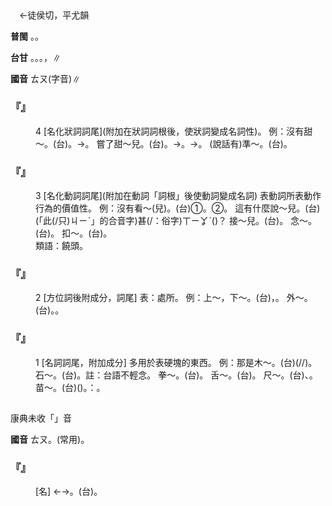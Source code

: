 
=={{ruby|頭|·ㄊㄡˊ}}==

　←徒侯切，平尤韻{{ruby|＝|ㄊㄡˊ}}

'''普閩''' {{ruby|(文)|ㄊㆦˊ}}。{{ruby|(白)|ㄊㄠˊ}}。

'''台甘''' {{ruby|(文)|ㄊㆦˊ}}。{{ruby|(語)|ㄊㄠˊ}}。{{ruby|(文)|ㄊㄧㄜˊ}}。{{ruby|(語)|ㄘㄠˋ}}，{{ruby|力|ㄌㄚㆵ ͘}}{{ruby|頭|ㄘㄠˋ}}∥

'''國音''' <rt>ㄊㄡ</rt>{{ruby|←|ㄊㄡˊ}}(字音)∥

    

==='''『{{ruby|頭|·ㄊㄡˊ}}』'''===
:4  [名化狀詞詞尾](附加在狀詞詞根後，使狀詞變成名詞性)。 例：沒有甜～。(台){{ruby|無|ㆠㄜˊ}}{{ruby|甜|ㄉㆪ}}{{ruby|頭|ㄊㄠˊ}}。→{{ruby|無|ㆠㄜˊ}}{{ruby|好|ㄏㄜˋ}}{{ruby|處|ㄘㄨ˪}}。 嘗了甜～兒。(台){{ruby|有|ㄨ˫}}{{ruby|食|ㄐㄧㄚㆷ ͘}}{{ruby|著|ㄉㄧㄜㆷ ͘}}{{ruby|甜|ㄉㆪ}}{{ruby|丌|ㆤ}}。→{{ruby|得|ㄉㄧㆵ}}{{ruby|著|ㄉㄧㄜㆷ ͘}}{{ruby|好|ㄏㄜˋ}}{{ruby|滋|ㄗㄨ}}{{ruby|味|ㆠㄧ˫}}。→{{ruby|好|ㄏㄜˋ}}{{ruby|處|ㄘㄨˋ}}。 (說話有)準～。(台){{ruby|準|ㄗㄨㄣˋ}}{{ruby|確|ㄎㄚㆶ}}{{ruby|性|ㄒㄧㄥ˪}}。
    

==='''『{{ruby|頭|·ㄊㄡˊ}}』'''===
:3  [名化動詞詞尾](附加在動詞「詞根」後使動詞變成名詞) 表動詞所表動作行為的價值性。 例：沒有看～(兒)。(台)①{{ruby|歹|ㄆㆮˋ}}{{ruby|/|ㄆㄞˋ}}{{ruby|看|ㄎㄨㆩ˪}}{{ruby|頭|ㄊㄠˊ}}。②{{ruby|看|ㄎㄨㆩ˪}}{{ruby|頭|ㄊㄠˊ}}{{ruby|<mark>&#xffcda;</mark>|ㆠㄞˋ}}。 這有什麼說～兒。(台){{ruby|<mark>&#xffacb;</mark>|ㄗㆤ}}(「此(/只)<rt>ㄐㄧˋ</rt>{{ruby|個|ㆤˊ}}」的合音字){{ruby|有|ㄨ˫}}甚(/{{ruby|啥|ㄒㄧㄚˋ}}：俗字)<rt>ㄒㄧㆩˋ</rt>{{ruby|/|ㄙㆩˋ}}{{ruby|/|ㄒㄧㄚˋ}}{{ruby|/|ㄒㄧㄚ˪}}{{ruby|物|ㄇㄧㆷ ͘}}{{ruby|/|ㄇㆭㆷ ͘}}{{ruby|通|ㄊㄤ}}{{ruby|講|ㄍㆲˋ}}({{ruby|丌|ㆤ}}{{ruby|價|ㄍㆤ˪}}{{ruby|值|ㄉㄚㆵ ͘}})？ 接～兒。(台){{ruby|接|ㄐㄧㄚㆴ}}{{ruby|頭|ㄊㄠˊ}}。 念～。(台){{ruby|想|ㄒㄧㆧ˫}}{{ruby|/|ㄒㄧㆫ˫}}{{ruby|法|ㄏㄨㄚㆵ}}。 扣～。(台){{ruby|賣|ㆠㄨㆤ˫}}{{ruby|/|ㆠㆤ˫}}{{ruby|物|ㄇㄧㆷ ͘}}{{ruby|/|ㄇㆭㆷ ͘}}{{ruby|減|ㄍㄧㆰˋ}}{{ruby|少|ㄐㄧㄜˋ}}{{ruby|丌|ㆤ}}{{ruby|錢|ㄐㆪˊ}}{{ruby|額|ㆣㄧㄚㆷ ͘}}。
:類語：饒頭。
:
    

==='''『{{ruby|頭|·ㄊㄡˊ}}』'''===
:2  [方位詞後附成分，詞尾] 表：處所。 例：上～，下～。(台){{ruby|頂|ㄉㄧㄥˋ}}{{ruby|頭|ㄊㄠˊ}}，{{ruby|下|ㆤ˫}}{{ruby|頭|ㄊㄠˊ}}。 外～。(台){{ruby|外|ㆣㄨㄚ˫}}{{ruby|口|ㄎㄠˋ}}。{{ruby|外|ㆣㄨㄚ˫}}{{ruby|面|ㆠㄧㄣ˫}}。
    

==='''『{{ruby|頭|·ㄊㄡˊ}}』'''===
:1  [名詞詞尾，附加成分] 多用於表硬塊的東西。 例：那是木～。(台){{ruby|彼|ㄏㆤ}}{{ruby|是|ㄒㄧ˫}}{{ruby|柴|ㄘㄚˊ}}{{ruby|箍|ㄎㆦ}}(/{{ruby|歸|ㄍㄨㄧ}}{{ruby|塊|ㄉㆤ˪}}{{ruby|丌|ㆤ}}{{ruby|柴|ㄘㄚˊ}}/{{ruby|木|ㆠㆦㆶ ͘}}{{ruby|材|ㄗㄞˊ}})。 石～。(台){{ruby|石|ㄐㄧㄜㆷ ͘}}{{ruby|頭|ㄊㄠˊ}}。註：台語不輕念。 拳～。(台){{ruby|拳|ㄍㄨㄣˊ}}{{ruby|頭|ㄊㄠˊ}}{{ruby|母|ㆠㄜˋ}}{{ruby|/|ㆠㄨˋ}}。 舌～。(台){{ruby|舌|ㄐㄧㆷ ͘}}。 尺～。(台){{ruby|尺|ㄑㄧㄜㆷ}}{{ruby|寸|ㄘㄨㄣ˪}}、{{ruby|長|ㄉㆭˊ}}{{ruby|短|ㄉㆤˋ}}。 苗～。(台){{ruby|暴|ㄅㆦㆶ}}{{ruby|→|ㄅㄨㆷ}}({{ruby|發|ㄏㄨㄚㆵ}}){{ruby|穎|ㄧㄥˋ}}{{ruby|→|ㆪˋ}}。{{ruby|轉|ㄗㄨㄢˋ}}{{ruby|指|ㄐㄧˋ}}：{{ruby|小|ㄒㄧㄜˋ}}{{ruby|可|ㄎㄨㄚˋ}}{{ruby|出|ㄘㄨㆵ}}{{ruby|現|ㄏㄧㄢ˫}}{{ruby|發|ㄏㄨㄚㆵ}}{{ruby|展|ㄉㄧㄢˋ}}{{ruby|丌|ㆤ}}{{ruby|趨|ㄘㄨ}}{{ruby|勢|ㄙㆤ˪}}。
    

=={{ruby|朵|ㄊㄡ}}==

康典未收「{{ruby|朵|ㄊㄡ}}」音

'''國音''' <rt>ㄊㄡ</rt>。{{ruby|←|·ㄉㄡ}}{{ruby|←|ㄉㄨㄛˇ}}(常用)。

    

==='''『{{ruby|耳|ㄦˇ}}{{ruby|朵|ㄊㄡ}}』'''===
: [名] ←{{ruby|耳|ㄦˇ}}{{ruby|朵|ㄉㄨㄛˇ}}→{{ruby|耳|ㄦˇ}}{{ruby|朵|·ㄉㄡ}}。(台){{ruby|耳|ㄏㄧ˫}}{{ruby|/|ㄏㆪ˫}}{{ruby|仔|ㄚ}}。
    
